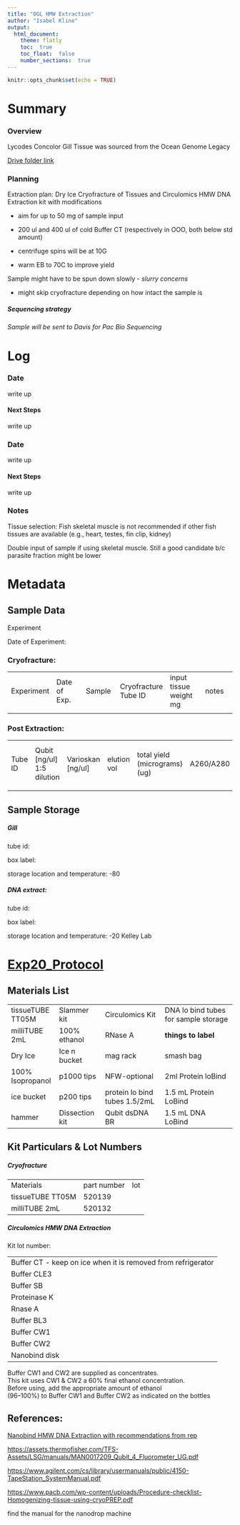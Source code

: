 ```yaml
---
title: "OGL HMW Extraction"
author: "Isabel Kline"
output:  
  html_document:
    theme: flatly
    toc:  true
    toc_float:  false
    number_sections:  true
---
```


```r
knitr::opts_chunk$set(echo = TRUE)
```

# Summary

### Overview

Lycodes Concolor Gill Tissue was sourced from the Ocean Genome Legacy

[Drive folder link](https://drive.google.com/drive/folders/18Grc9RU8b1AgnpR51Xi0QxQu8HY615x5?usp=drive_link)

### Planning

Extraction plan: Dry Ice Cryofracture of Tissues and Circulomics HMW DNA Extraction kit with modifications

-   aim for up to 50 mg of sample input

-   200 ul and 400 ul of cold Buffer CT (respectively in OOO, both below std amount)

-   centrifuge spins will be at 10G

-   warm EB to 70C to improve yield

Sample might have to be spun down slowly - *slurry concerns*

-   might skip cryofracture depending on how intact the sample is

##### Sequencing strategy

*Sample will be sent to Davis for Pac Bio Sequencing*

# Log

### Date

write up

#### Next Steps

write up

### Date

write up

#### Next Steps

write up

### Notes

Tissue selection: Fish skeletal muscle is not recommended if other fish tissues are available (e.g., heart, testes, fin clip, kidney)

Double input of sample if using skeletal muscle. Still a good candidate b/c parasite fraction might be lower

# Metadata

## Sample Data

Experiment

Date of Experiment:

### Cryofracture:

|            |              |        |                      |                        |       |
|------------|------------|------------|------------|--------------|------------|
| Experiment | Date of Exp. | Sample | Cryofracture Tube ID | input tissue weight mg | notes |
|            |              |        |                      |                        |       |

### Post Extraction:

|         |                            |                   |             |                               |           |           |                                            |             |
|--------|--------|--------|--------|--------|--------|--------|--------|--------|
| Tube ID | Qubit [ng/ul] 1:5 dilution | Varioskan [ng/ul] | elution vol | total yield (micrograms) (ug) | A260/A280 | A260/A230 | tapestation avg size [bp] from 10000-60000 | \% of total |
|         |                            |                   |             |                               |           |           |                                            |             |

## Sample Storage

##### Gill

tube id:

box label:

storage location and temperature: -80

##### DNA extract:

tube id:

box label:

storage location and temperature: -20 Kelley Lab

# [Exp20_Protocol](https://docs.google.com/spreadsheets/d/130U_AaVDODNtBhW8ziGmbeClywzvzHVyqoBi_6RRFeA/edit?usp=drive_link){.uri}

## Materials List

|                  |                |                               |                                      |
|---------------|---------------|-------------------|-----------------------|
| tissueTUBE TT05M | Slammer kit    | Circulomics Kit               | DNA lo bind tubes for sample storage |
| milliTUBE 2mL    | 100% ethanol   | RNase A                       | **things to label**                  |
| Dry Ice          | Ice n bucket   | mag rack                      | smash bag                            |
| 100% Isopropanol | p1000 tips     | NFW-optional                  | 2ml Protein loBind                   |
| ice bucket       | p200 tips      | protein lo bind tubes 1.5/2mL | 1.5 mL Protein LoBind                |
| hammer           | Dissection kit | Qubit dsDNA BR                | 1.5 mL DNA LoBind                    |

## Kit Particulars & Lot Numbers

##### Cryofracture

|                  |             |     |
|------------------|-------------|-----|
| Materials        | part number | lot |
| tissueTUBE TT05M | 520139      |     |
| milliTUBE 2mL    | 520132      |     |

##### Circulomics HMW DNA Extraction

Kit lot number:

|                                                              |
|--------------------------------------------------------------|
| Buffer CT - keep on ice when it is removed from refrigerator |
| Buffer CLE3                                                  |
| Buffer SB                                                    |
| Proteinase K                                                 |
| Rnase A                                                      |
| Buffer BL3                                                   |
| Buffer CW1                                                   |
| Buffer CW2                                                   |
| Nanobind disk                                                |

Buffer CW1 and CW2 are supplied as concentrates.\
This kit uses CW1 & CW2 a 60% final ethanol concentration.\
Before using, add the appropriate amount of ethanol\
(96–100%) to Buffer CW1 and Buffer CW2 as indicated on the bottles

## References:

[Nanobind HMW DNA Extraction with recommendations from rep](https://drive.google.com/file/d/1smMY0uxOhxlPnjGG64oUt5MbmyeVj_kr/view?usp=drive_link){.uri}

<https://assets.thermofisher.com/TFS-Assets/LSG/manuals/MAN0017209_Qubit_4_Fluorometer_UG.pdf>

<https://www.agilent.com/cs/library/usermanuals/public/4150-TapeStation_SystemManual.pdf>

<https://www.pacb.com/wp-content/uploads/Procedure-checklist-Homogenizing-tissue-using-cryoPREP.pdf>

find the manual for the nanodrop machine
